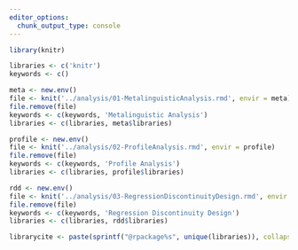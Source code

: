 ```yaml
---
editor_options: 
  chunk_output_type: console
---
```


```r
library(knitr)

libraries <- c('knitr')
keywords <- c()

meta <- new.env()
file <- knit('../analysis/01-MetalinguisticAnalysis.rmd', envir = meta)
file.remove(file)
keywords <- c(keywords, 'Metalinguistic Analysis')
libraries <- c(libraries, meta$libraries)

profile <- new.env()
file <- knit('../analysis/02-ProfileAnalysis.rmd', envir = profile)
file.remove(file)
keywords <- c(keywords, 'Profile Analysis')
libraries <- c(libraries, profile$libraries)

rdd <- new.env()
file <- knit('../analysis/03-RegressionDiscontinuityDesign.rmd', envir = rdd)
file.remove(file)
keywords <- c(keywords, 'Regression Discontinuity Design')
libraries <- c(libraries, rdd$libraries)

librarycite <- paste(sprintf("@rpackage%s", unique(libraries)), collapse = ";")
```
